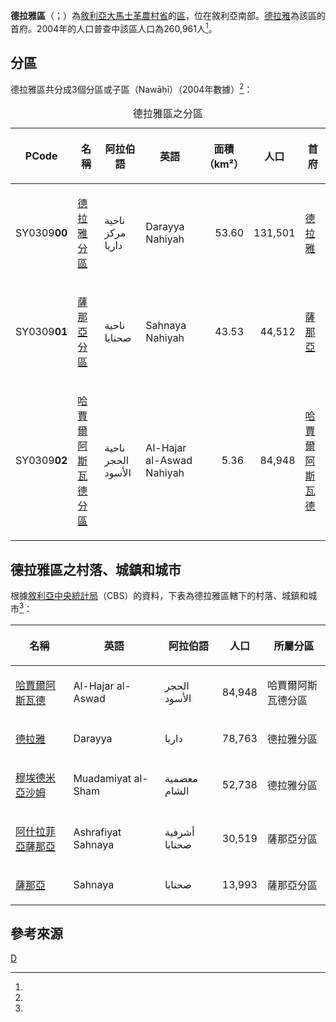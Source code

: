 {{Infobox settlement
|name = 德拉雅區
|native_name = {{rtl-lang|ar|منطقة داريا}}
|settlement_type = [[大馬士革農村省|大馬士革農村省]]行政區
|image_skyline = 
|image_map =Darayya District.png
|mapsize = 
|map_caption = 德拉雅區在大馬士革農村省的位置（黃色區塊處）
|type = 敘利亞行政區
|subdivision_type = 國家
|subdivision_name = {{flag|Syria}}
|subdivision_type1 = 省
|subdivision_name1 = [[大馬士革農村省|大馬士革農村省]]
|parts_type = 分區
|parts_style = para
|p1 = 3個分區
|seat = [[德拉雅|德拉雅]]
|area_total_km2 = 102.48
|population = 260,961
|population_as_of = 2004
|population_density_km2 = 2,546.46
|population_footnotes =<ref name=census2004>{{cite web |title=General Census of Population and Housing 2004 |url=http://www.cbssyr.sy/General%20census/census%202004/pop-man.pdf |publisher=Central Bureau of Statistics |language=ar |accessdate=2015-12-19 |deadurl=yes |archiveurl=https://web.archive.org/web/20151208115353/http://www.cbssyr.sy/General%20census/census%202004/pop-man.pdf |archivedate=2015-12-08 }}也可參閱英語版的資料：{{cite web |title=2004 Census Data |url=https://www.humanitarianresponse.info/en/operations/syria/dataset/syrian-arab-republic-other |publisher=UN OCHA |accessdate=2015-12-19 |archive-date=2019-05-30 |archive-url=https://web.archive.org/web/20190530164146/https://www.humanitarianresponse.info/en/operations/syria/dataset/syrian-arab-republic-other |dead-url=no }}</ref>
|coordinates_display = inline,title
|coordinates_region = SY
|latNS = N
|latd = 33
|latm = 27
|lats = 00
|longEW = E
|longd = 36
|longm = 15
|longs = 00
|elevation_ft = 
|elevation_m = 
|geocode = SY0309
|website =
}}

'''德拉雅區'''（{{lang-ar|منطقة داريا}}；{{lang-en|Darayya District}}）為[[敘利亞|敘利亞]][[大馬士革農村省|大馬士革農村省]]的[[区_(叙利亚)|區]]，位在敘利亞南部。[[德拉雅|德拉雅]]為該區的首府。2004年的人口普查中該區人口為260,961人<ref name=census2004 />。

==分區==
德拉雅區共分成3個分區或子區（Nawāḥī）（2004年數據）<ref name=census2004 />：

{| class="wikitable sortable"
|- 
|+ 德拉雅區之分區
! PCode || 名稱 || 阿拉伯語 || 英語 || 面積<br>（km²） || 人口 || 首府 
|-
| SY0309'''00'''
| [[德拉雅分區|德拉雅分區]]
| ناحية مركز داريا
| Darayya Nahiyah
| align=right | 53.60
| align=right | 131,501
| [[德拉雅|德拉雅]]
|-
| SY0309'''01'''
| [[薩那亞分區|薩那亞分區]]
| ناحية صحنايا
| Sahnaya Nahiyah
| align=right | 43.53
| align=right | 44,512
| [[薩那亞|薩那亞]]
|-
| SY0309'''02'''
| [[哈賈爾阿斯瓦德分區|哈賈爾阿斯瓦德分區]]
| ناحية الحجر الأسود
| Al-Hajar al-Aswad Nahiyah
| align=right | 5.36
| align=right | 84,948
| [[哈賈爾阿斯瓦德|哈賈爾阿斯瓦德]]
|}

==德拉雅區之村落、城鎮和城市==
根據[[敘利亞中央統計局|敘利亞中央統計局]]（CBS）的資料，下表為德拉雅區轄下的村落、城鎮和城市<ref name=census2004 />：
{| class="wikitable sortable" border="1" cellpadding="3" style="border-collapse:collapse"
|+
|- 
!名稱
!英語
!阿拉伯語
!人口
!所屬分區
|-
|[[哈賈爾阿斯瓦德|哈賈爾阿斯瓦德]]
|Al-Hajar al-Aswad
|الحجر الأسود
|84,948
|哈賈爾阿斯瓦德分區
|-
|[[德拉雅|德拉雅]]
|Darayya
|داريا		
|78,763
|德拉雅分區
|-
|[[穆埃德米亞沙姆|穆埃德米亞沙姆]]
|Muadamiyat al-Sham
|معضمية الشام
|52,738
|德拉雅分區
|-
|[[阿什拉菲亞薩那亞|阿什拉菲亞薩那亞]]
|Ashrafiyat Sahnaya
|أشرفية صحنايا	
|30,519
|薩那亞分區
|-
|[[薩那亞|薩那亞]]
|Sahnaya
|صحنايا	
|13,993
|薩那亞分區
|}

==參考來源==
{{reflist}}

{{敘利亞二級行政區|state=collapsed}}

[[Category:大馬士革農村省區份|D]]